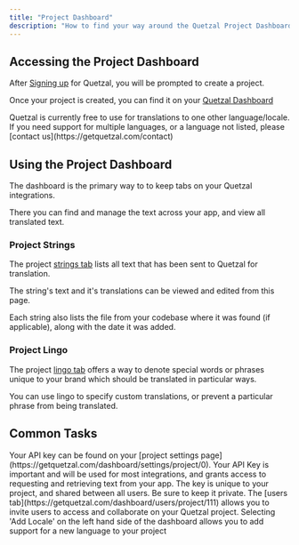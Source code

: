 ```yaml
---
title: "Project Dashboard"
description: "How to find your way around the Quetzal Project Dashboard"
---
```


## Accessing the Project Dashboard

After [Signing up](https://getquetzal.com/signup) for Quetzal, you will be prompted to create a project.

Once your project is created, you can find it on your [Quetzal Dashboard](https://getquetzal.com/dashboard)

<Tip>
  Quetzal is currently free to use for translations to one other
  language/locale. If you need support for multiple languages, or a language not
  listed, please [contact us](https://getquetzal.com/contact)
</Tip>

## Using the Project Dashboard

The dashboard is the primary way to to keep tabs on your Quetzal integrations.

There you can find and manage the text across your app, and view all translated text.

### Project Strings

The project [strings tab](https://getquetzal.com/dashboard/strings/project/0) lists all text that has been sent to Quetzal for translation.

The string's text and it's translations can be viewed and edited from this page.

Each string also lists the file from your codebase where it was found (if applicable), along with the date it was added.

### Project Lingo

The project [lingo tab](https://getquetzal.com/dashboard/lingo/project/0) offers a way to denote special words or phrases unique to your brand which should be translated in particular ways.

You can use lingo to specify custom translations, or prevent a particular phrase from being translated.

## Common Tasks

<AccordionGroup>
  <Accordion title="Finding your API Key">
    Your API key can be found on your [project settings
    page](https://getquetzal.com/dashboard/settings/project/0). Your API Key is
    important and will be used for most integrations, and grants access to
    requesting and retrieving text from your app. The key is unique to your
    project, and shared between all users. Be sure to keep it private.
  </Accordion>
  <Accordion title="Adding Users">
    The [users tab](https://getquetzal.com/dashboard/users/project/111) allows
    you to invite users to access and collaborate on your Quetzal project.
  </Accordion>
  <Accordion title="Adding Support for a Locale">
    Selecting 'Add Locale' on the left hand side of the dashboard allows you to
    add support for a new language to your project
  </Accordion>
</AccordionGroup>
